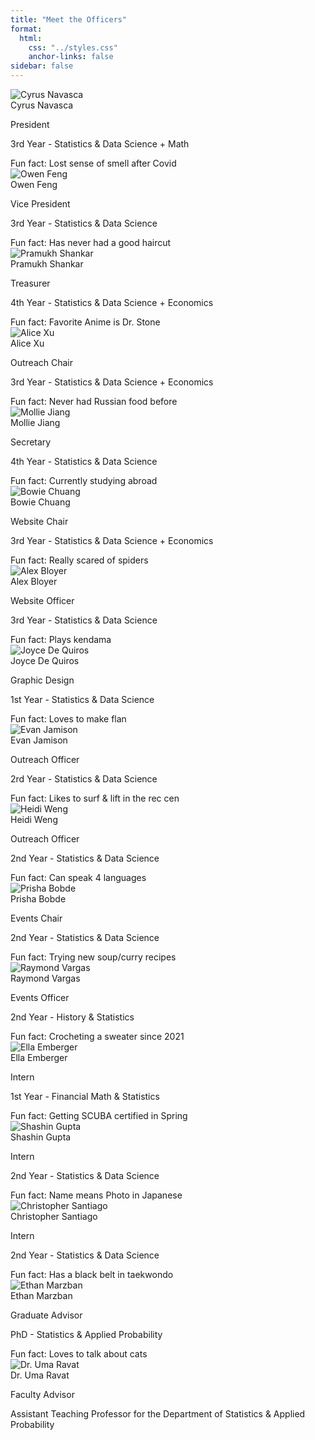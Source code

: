 ```yaml
---
title: "Meet the Officers"
format:
  html:
    css: "../styles.css"
    anchor-links: false
sidebar: false
---
```


```{=html}
<div class="staff-grid">
  <!-- Cyrus Navasca -->
  <div class="staff-card text-center translucent-background">
  <img src="../Images/Staff/2425Staff/Cyrus.png" class="img-fluid rounded-circle" alt="Cyrus Navasca">
  <div class="staff-name">Cyrus Navasca</div>
  <p>President</p>
  <p>3rd Year - Statistics & Data Science + Math</p>
  <div class="fun-fact">Fun fact: Lost sense of smell after Covid</div>
  </div>

  <!-- Owen Feng -->
  <div class="staff-card text-center translucent-background">
  <img src="../Images/Staff/2425Staff/Owen.png" class="img-fluid rounded-circle" alt="Owen Feng">
  <div class="staff-name">Owen Feng</div>
  <p>Vice President</p>
  <p>3rd Year - Statistics & Data Science</p>
  <div class="fun-fact">Fun fact: Has never had a good haircut</div>
  </div>

  <!-- Pramukh Shankar -->
  <div class="staff-card text-center translucent-background">
  <img src="../Images/Staff/2425Staff/Pramukh.png" class="img-fluid rounded-circle" alt="Pramukh Shankar">
  <div class="staff-name">Pramukh Shankar</div>
  <p>Treasurer</p>
  <p>4th Year - Statistics & Data Science + Economics</p>
  <div class="fun-fact">Fun fact: Favorite Anime is Dr. Stone</div>
  </div>

  <!-- Alice Xu -->
  <div class="staff-card text-center translucent-background">
  <img src="../Images/Staff/2425Staff/Alice.png" class="img-fluid rounded-circle" alt="Alice Xu">
  <div class="staff-name">Alice Xu</div>
  <p>Outreach Chair</p>
  <p>3rd Year - Statistics & Data Science + Economics</p>
  <div class="fun-fact">Fun fact: Never had Russian food before</div>
  </div>

  <!-- Mollie Jiang -->
  <div class="staff-card text-center translucent-background">
  <img src="../Images/Staff/2425Staff/Mollie.png" class="img-fluid rounded-circle" alt="Mollie Jiang">
  <div class="staff-name">Mollie Jiang</div>
  <p>Secretary</p>
  <p>4th Year - Statistics & Data Science</p>
  <div class="fun-fact">Fun fact: Currently studying abroad</div>
  </div>

  <!-- Bowie Chuang -->
  <div class="staff-card text-center translucent-background">
  <img src="../Images/Staff/2425Staff/Bowie.png" class="img-fluid rounded-circle" alt="Bowie Chuang">
  <div class="staff-name">Bowie Chuang</div>
  <p>Website Chair</p>
  <p>3rd Year - Statistics & Data Science + Economics</p>
  <div class="fun-fact">Fun fact: Really scared of spiders</div>
  </div>

  <!-- Alex Bloyer -->
  <div class="staff-card text-center translucent-background">
  <img src="../Images/Staff/2425Staff/Alex.png" class="img-fluid rounded-circle" alt="Alex Bloyer">
  <div class="staff-name">Alex Bloyer</div>
  <p>Website Officer</p>
  <p>3rd Year - Statistics & Data Science</p>
  <div class="fun-fact">Fun fact: Plays kendama</div>
  </div>

  <!-- Joyce De Quiros -->
  <div class="staff-card text-center translucent-background">
  <img src="../Images/Staff/2425Staff/Joyce.png" class="img-fluid rounded-circle" alt="Joyce De Quiros">
  <div class="staff-name">Joyce De Quiros</div>
  <p>Graphic Design</p>
  <p>1st Year - Statistics & Data Science</p>
  <div class="fun-fact">Fun fact: Loves to make flan</div>
  </div>

  <!-- Evan Jamison -->
  <div class="staff-card text-center translucent-background">
  <img src="../Images/Staff/2425Staff/Evan.png" class="img-fluid rounded-circle" alt="Evan Jamison">
  <div class="staff-name">Evan Jamison</div>
  <p>Outreach Officer</p>
  <p>2rd Year - Statistics & Data Science</p>
  <div class="fun-fact">Fun fact: Likes to surf & lift in the rec cen</div>
  </div>

  <!-- Heidi Weng -->
  <div class="staff-card text-center translucent-background">
  <img src="../Images/Staff/2425Staff/Heidi.png" class="img-fluid rounded-circle" alt="Heidi Weng">
  <div class="staff-name">Heidi Weng</div>
  <p>Outreach Officer</p>
  <p>2nd Year - Statistics & Data Science</p>
  <div class="fun-fact">Fun fact: Can speak 4 languages</div>
  </div>

  <!-- Prisha Bobde -->
  <div class="staff-card text-center translucent-background">
  <img src="../Images/Staff/2425Staff/Prisha.png" class="img-fluid rounded-circle" alt="Prisha Bobde">
  <div class="staff-name">Prisha Bobde</div>
  <p>Events Chair</p>
  <p>2nd Year - Statistics & Data Science</p>
  <div class="fun-fact">Fun fact: Trying new soup/curry recipes</div>
  </div>

  <!-- Raymond Vargas -->
  <div class="staff-card text-center translucent-background">
  <img src="../Images/Staff/2425Staff/Raymond.png" class="img-fluid rounded-circle" alt="Raymond Vargas">
  <div class="staff-name">Raymond Vargas</div>
  <p>Events Officer</p>
  <p>2nd Year - History & Statistics</p>
  <div class="fun-fact">Fun fact: Crocheting a sweater since 2021</div>
  </div>

  <!-- Ella Emberger -->
  <div class="staff-card text-center translucent-background">
  <img src="../Images/Staff/2425Staff/Ella.png" class="img-fluid rounded-circle" alt="Ella Emberger">
  <div class="staff-name">Ella Emberger</div>
  <p>Intern</p>
  <p>1st Year - Financial Math & Statistics</p>
  <div class="fun-fact">Fun fact: Getting SCUBA certified in Spring</div>
  </div>

  <!-- Shashin Gupta -->
  <div class="staff-card text-center translucent-background">
  <img src="../Images/Staff/2425Staff/Shashin.png" class="img-fluid rounded-circle" alt="Shashin Gupta">
  <div class="staff-name">Shashin Gupta</div>
  <p>Intern</p>
  <p>2nd Year - Statistics & Data Science</p>
  <div class="fun-fact">Fun fact: Name means Photo in Japanese</div>
  </div>

  <!-- Christopher Santiago -->
  <div class="staff-card text-center translucent-background">
  <img src="../Images/Staff/2425Staff/Chris.png" class="img-fluid rounded-circle" alt="Christopher Santiago">
  <div class="staff-name">Christopher Santiago</div>
  <p>Intern</p>
  <p>2nd Year - Statistics & Data Science</p>
  <div class="fun-fact">Fun fact: Has a black belt in taekwondo</div>
  </div>

  <!-- Ethan Marzban -->
  <div class="staff-card text-center translucent-background">
  <img src="../Images/Staff/2425Staff/Ethan.jpg" class="img-fluid rounded-circle" alt="Ethan Marzban">
  <div class="staff-name">Ethan Marzban</div>
  <p>Graduate Advisor</p>
  <p>PhD - Statistics & Applied Probability</p>
  <div class="fun-fact">Fun fact: Loves to talk about cats</div>
  </div>

  <!-- Dr. Uma Ravat -->
  <div class="staff-card text-center translucent-background">
  <img src="../Images/Staff/2425Staff/Ravat.jpeg" class="img-fluid rounded-circle" alt="Dr. Uma Ravat">
  <div class="staff-name">Dr. Uma Ravat</div>
  <p>Faculty Advisor</p>
  <div class="fun-fact">Assistant Teaching Professor for the Department of Statistics & Applied Probability</div>
  </div>
</div>
```
